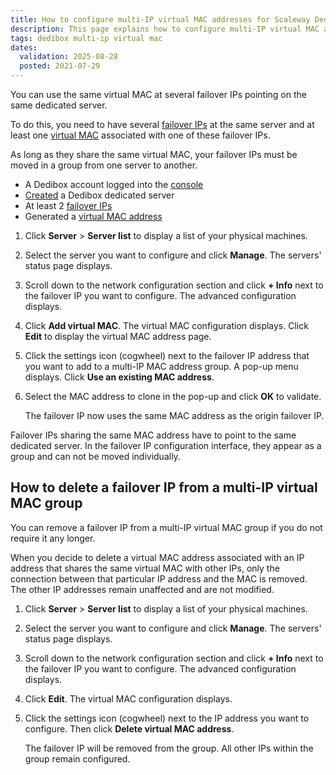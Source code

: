 ```yaml
---
title: How to configure multi-IP virtual MAC addresses for Scaleway Dedibox
description: This page explains how to configure multi-IP virtual MAC addresses on Scaleway Dedibox.
tags: dedibox multi-ip virtual mac
dates:
  validation: 2025-08-28
  posted: 2021-07-29
---
```



You can use the same virtual MAC at several failover IPs pointing on the same dedicated server.

To do this, you need to have several [failover IPs](/dedibox-ip-failover/concepts/#failover-ips) at the same server and at least one [virtual MAC](/dedibox-ip-failover/concepts/#virtual-mac-address) associated with one of these failover IPs.

As long as they share the same virtual MAC, your failover IPs must be moved in a group from one server to another.

<Requirements />

- A Dedibox account logged into the [console](https://console.online.net)
- [Created](/dedibox/how-to/order-a-server/) a Dedibox dedicated server
- At least 2 [failover IPs](/dedibox-ip-failover/concepts/#failover-ips)
- Generated a [virtual MAC address](/dedibox-ip-failover/concepts/#virtual-mac-address)

1. Click **Server** > **Server list** to display a list of your physical machines.
2. Select the server you want to configure and click **Manage**. The servers' status page displays.
3. Scroll down to the network configuration section and click **+ Info** next to the failover IP you want to configure. The advanced configuration displays.
4. Click **Add virtual MAC**. The virtual MAC configuration displays. Click **Edit** to display the virtual MAC address page.
5. Click the settings icon (cogwheel) next to the failover IP address that you want to add to a multi-IP MAC address group. A pop-up menu displays. Click **Use an existing MAC address**.
6. Select the MAC address to clone in the pop-up and click **OK** to validate.

    The failover IP now uses the same MAC address as the origin failover IP.

<Message type="important">
  Failover IPs sharing the same MAC address have to point to the same dedicated server. In the failover IP configuration interface, they appear as a group and can not be moved individually.
</Message>

## How to delete a failover IP from a multi-IP virtual MAC group

You can remove a failover IP from a multi-IP virtual MAC group if you do not require it any longer.

<Message type="tip">
  When you decide to delete a virtual MAC address associated with an IP address that shares the same virtual MAC with other IPs, only the connection between that particular IP address and the MAC is removed. The other IP addresses remain unaffected and are not modified.
</Message>

1. Click **Server** > **Server list** to display a list of your physical machines.
2. Select the server you want to configure and click **Manage**. The servers' status page displays.
3. Scroll down to the network configuration section and click **+ Info** next to the failover IP you want to configure. The advanced configuration displays.
4. Click **Edit**. The virtual MAC configuration displays. 
5. Click the settings icon (cogwheel) next to the IP address you want to configure. Then click **Delete virtual MAC address**.

    The failover IP will be removed from the group. All other IPs within the group remain configured.


